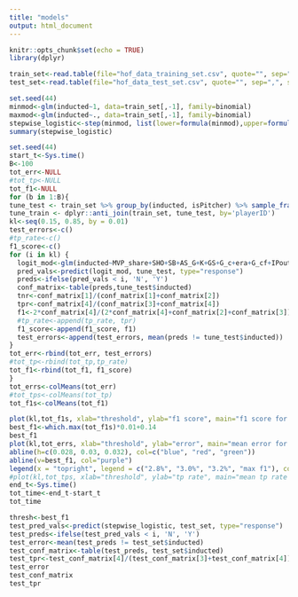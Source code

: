 ---
title: "models"
output: html_document
---

```{r setup, include=FALSE}
knitr::opts_chunk$set(echo = TRUE)
library(dplyr)
```

```{r datasets}
train_set<-read.table(file="hof_data_training_set.csv", quote="", sep=",", stringsAsFactors = TRUE, header=TRUE)
test_set<-read.table(file="hof_data_test_set.csv", quote="", sep=",", stringsAsFactors = TRUE, header=TRUE)
```

```{r stepwise}
set.seed(44)
minmod<-glm(inducted~1, data=train_set[,-1], family=binomial)
maxmod<-glm(inducted~., data=train_set[,-1], family=binomial)
stepwise_logistic<-step(minmod, list(lower=formula(minmod),upper=formula(maxmod)), direction="both",trace=FALSE)
summary(stepwise_logistic)
```

```{r monte carlo logistic for tuning}
set.seed(44)
start_t<-Sys.time()
B<-100
tot_err<-NULL
#tot_tp<-NULL
tot_f1<-NULL
for (b in 1:B){
tune_test <- train_set %>% group_by(inducted, isPitcher) %>% sample_frac(size=.2)
tune_train <- dplyr::anti_join(train_set, tune_test, by='playerID')
kl<-seq(0.15, 0.85, by = 0.01)
test_errors<-c()
#tp_rate<-c()
f1_score<-c()
for (i in kl) {
  logit_mod<-glm(inducted~MVP_share+SHO+SB+AS_G+K+GS+G_c+era+G_cf+IPouts+X2B+Hits+GIDP+SF+AB+G_1b+G_p+HBP, data=tune_train, family=binomial)
  pred_vals<-predict(logit_mod, tune_test, type="response")
  preds<-ifelse(pred_vals < i, 'N', 'Y')
  conf_matrix<-table(preds,tune_test$inducted)
  tnr<-conf_matrix[1]/(conf_matrix[1]+conf_matrix[2])
  tpr<-conf_matrix[4]/(conf_matrix[3]+conf_matrix[4])
  f1<-2*conf_matrix[4]/(2*conf_matrix[4]+conf_matrix[2]+conf_matrix[3])
  #tp_rate<-append(tp_rate, tpr)
  f1_score<-append(f1_score, f1)
  test_errors<-append(test_errors, mean(preds != tune_test$inducted))
}
tot_err<-rbind(tot_err, test_errors)
#tot_tp<-rbind(tot_tp,tp_rate)
tot_f1<-rbind(tot_f1, f1_score)
}
tot_errs<-colMeans(tot_err)
#tot_tps<-colMeans(tot_tp)
tot_f1s<-colMeans(tot_f1)

plot(kl,tot_f1s, xlab="threshold", ylab="f1 score", main="f1 score for different probability thresholds")
best_f1<-which.max(tot_f1s)*0.01+0.14
best_f1
plot(kl,tot_errs, xlab="threshold", ylab="error", main="mean error for different probability thresholds")
abline(h=c(0.028, 0.03, 0.032), col=c("blue", "red", "green"))
abline(v=best_f1, col="purple")
legend(x = "topright", legend = c("2.8%", "3.0%", "3.2%", "max f1"), col = c("blue", "red", "green", "purple"), title = "error rate", lwd = 2)
#plot(kl,tot_tps, xlab="threshold", ylab="tp rate", main="mean tp rate for different probability thresholds")
end_t<-Sys.time()
tot_time<-end_t-start_t
tot_time
```

```{r test set}
thresh<-best_f1
test_pred_vals<-predict(stepwise_logistic, test_set, type="response")
test_preds<-ifelse(test_pred_vals < i, 'N', 'Y')
test_error<-mean(test_preds != test_set$inducted)
test_conf_matrix<-table(test_preds, test_set$inducted)
test_tpr<-test_conf_matrix[4]/(test_conf_matrix[3]+test_conf_matrix[4])
test_error
test_conf_matrix
test_tpr
```